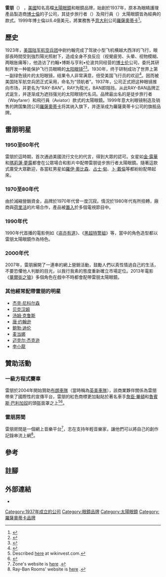 {{Infobox company
 |company_name = Ray-Ban
 |company_logo = [[File:Ray-Ban_logo.svg|210px]]
 |company_type = 子公司
 |foundation = 1937年
 |founder = John Jacob Bausch、Henry Lomb
 | location_city    = 
 | location_country = [[意大利|意大利]][[米蘭|米蘭]]<br><small>（之前位於[[美國|美國]][[紐約州|紐約州]][[羅徹斯特_(紐約州)|羅徹斯特]]）</small>
 |products = 高档眼鏡和太阳镜
 |operating_income =
 |net_income =
 |divisions =
 |owner = [[羅薩奧蒂卡|羅薩奧蒂卡]]（Luxottica Group S.p.A.）
 |company_slogan = Genuine since 1937
 |marketing_slogan = "Never Hide"
 | num_employees = 55,000
 |homepage = {{URL|https://www.ray-ban.com}}
 |footnotes =
}}
'''雷朋'''（{{lang-en|'''Ray-Ban'''}}） ，[[美國|美國]]知名高檔[[太陽眼鏡|太陽眼鏡]]和眼鏡品牌，始創於1937年，原本為眼睛護理產品製造商[[博士倫|博士倫]]的子公司，其徒步旅行者（{{lang|en|Wayfarer}}）及飛行員（{{lang|en|Aviator}}）太陽眼鏡皆為經典的款式。1999年博士倫以6.4億美元，將業務售予[[意大利|意大利]]公司[[羅薩奧蒂卡|羅薩奧蒂卡]]<ref name="nytimes stub">{{cite news |title=Company News: Bausch & Lomb Selling Sunglass Business to Luxottica |newspaper=NY Times |date=April 29, 1999 |url=http://www.nytimes.com/1999/04/29/business/company-news-bausch-lomb-selling-sunglass-business-to-luxottica.html |accessdate=September 5, 2010 |archive-date=2013-01-21 |archive-url=https://www.webcitation.org/6Dq27xKxW?url=http://www.nytimes.com/1999/04/29/business/company-news-bausch-lomb-selling-sunglass-business-to-luxottica.html |dead-url=no }}</ref>。

== 歷史 ==
1923年，[[美国陆军航空兵团|美国陆军航空兵团]]中尉约翰完成了驾驶小型飞机横越大西洋的飞行，眼部長時間受到強烈陽光照射下，造成全身不良反应（视覺疲劳、头晕、视物模糊、两眼胀痛等），他造访了约翰•博斯与亨利•伦波共同经营的[[博士伦|博士伦]]公司，委托其研制开发一种能保护飞行员眼睛的[[太阳眼镜|太阳眼镜]]<ref name="The best ever Ray-Bans">{{Cite web |url=http://www.menshealth.co.uk/style/glasses/the-best-ray-bans-2012 |title=Men's Health |access-date=2015-08-18 |archive-url=https://web.archive.org/web/20151122225004/http://www.menshealth.co.uk/style/glasses/the-best-ray-bans-2012 |archive-date=2015-11-22 |dead-url=yes }}</ref><ref name="The Bausch & Lomb Ray Ban Aviators">{{Cite web |url=http://thegentlemanstopcoat.com/2011/03/03/weathered-bausch-lomb-vintage-ray-bans-2/ |title=The Gentleman's Topcoat |access-date=2015-08-18 |archive-url=https://web.archive.org/web/20141012235654/http://thegentlemanstopcoat.com/2011/03/03/weathered-bausch-lomb-vintage-ray-bans-2/ |archive-date=2014-10-12 |dead-url=yes }}</ref>。1930年，终于研制成功了世界上第一副绿色镜片的太阳眼镜，结果令人非常满意，倍受美国飞行员的欢迎<ref name="Luxottica">{{cite web |url=http://www.luxottica.com/sites/luxottica.com/files/ray-ban_history_en.pdf |title=Ray-Ban: The History of the Top-Selling Eyewear Brand Worldwide |publisher=[[Luxottica|Luxottica]] |accessdate=2013-10-14 |archive-date=2013-10-08 |archive-url=https://web.archive.org/web/20131008042144/http://www.luxottica.com/sites/luxottica.com/files/ray-ban_history_en.pdf |dead-url=no }}</ref>。因而被美国陆军航空兵团正式采用，命名为“领航者”。1937年，公司正式把这种眼镜推向市场，并更名为“RAY-BAN”。RAY为眩光，BAN即阻挡，从此RAY-BAN品牌正式诞生，并逐渐成为遮挡强光的太阳眼镜代名词。品牌最出名的是徒步旅行者（Wayfarer）和飛行員（Aviator）款式的太陽眼鏡。1999年意大利眼镜制造及销售的跨国集团公司[[羅薩奧蒂卡|羅薩奧蒂卡]]将其纳入旗下，并逐渐成为羅薩奧蒂卡公司的旗舰品牌。

== 雷朋明星 ==
=== 1950至60年代 ===
雷朋於這時期，首次通過美國流行文化的代言，得到大眾的認可。女星如[[金·露華|金·露華]]和[[瑪莉蓮·夢露|瑪莉蓮·夢露]]都會在公眾場合和影片中配帶雷朋徒步旅行者太陽眼鏡。隨著這款式廣受大眾歡迎，各當紅男星如[[羅伊·奧比森|羅伊·奧比森]]、[[占士·甸|占士·甸]]、[[卜·戴倫|卜·戴倫]]等都紛紛配帶起來。

=== 1970至80年代 ===
由於減縮營銷資金，品牌於1970年代曾一度沉寂。情況於1980年代有所扭轉，廠商與[[荷里活|荷里活]]的片場合作，產品被[[置入性營銷|置入]]於多個電視節目中。

=== 1990年代 ===
1990年代首播的電影例如《[[盗亦有道|盗亦有道]]》、《[[黑超特警組|黑超特警組]]》等，當中的角色造型都以雷朋太陽眼鏡作為特色。

=== 2000年代 ===
2007年，雷朋展開了一連串的網上營銷活動，鼓勵人們以真性情過自己的生活，不要恐懼他人判斷的目光，以我行我素的態度重新確立市場定位。2013年電影《[[华尔街之狼|華爾街之狼]]》多個角色在戲中不時都會配帶雷朋太陽眼鏡。

=== 其他經常配帶雷朋的明星 ===
* [[杰克·尼科尔森|杰克·尼科尔森]]
* [[贝克汉姆|贝克汉姆]]
* [[汤姆·克鲁斯|汤姆·克鲁斯]]
* [[唐·约翰逊|唐·约翰逊]]
* [[鲍勃·迪伦|鲍勃·迪伦]]
* [[麦当娜|麦当娜]]
* [[迈克尔·杰克逊|迈克尔·杰克逊]]
* [[李小龍|李小龍]]

== 贊助活動 ==
=== 一級方程式賽車 ===
雷朋於2004年開始贊助[[布朗車隊|布朗車隊]]（當時稱為[[英美車隊|英美車隊]]），該商業夥伴關係為雷朋帶來了國際性的宣傳平台，雷朋的紅色商標更加黏貼於著名車手[[詹臣·畢頓|詹臣·畢頓]]和[[魯賓斯·巴利加奴|魯賓斯·巴利加奴]]的頭盔面罩之上<ref group="n">Described [http://www.wikinvest.com/stock/Luxottica_Group,_S.p.A._%28LUX%29/Antonio_Miyakawa here] {{Wayback|url=http://www.wikinvest.com/stock/Luxottica_Group,_S.p.A._%28LUX%29/Antonio_Miyakawa |date=20150528012525 }} at wikinvest.com.</ref><ref name="Brawn GP">{{cite web|title=Ray-Ban extend sponsor deal with Brawn GP|url=http://www.f1network.net/main/s169/st143410.htm|publisher=Durham Associates Group|accessdate=28 March 2012|archive-date=2015-09-24|archive-url=https://web.archive.org/web/20150924005311/http://www.f1network.net/main/s169/st143410.htm|dead-url=no}}</ref>。

=== 雷朋房間 ===
雷朋房間是一個網上音樂平台<ref group="n">Zone's website is [http://www.zonecontent.com/ here] {{webarchive|url=https://web.archive.org/web/20120112222211/http://www.zonecontent.com/ |date=2012-01-12 }}.</ref>，志在支持年輕音樂家，讓他們可以將自己的創作記錄串流上網<ref group="n">Ray-Ban Rooms' website is [http://www.ray-ban-rooms.com/ here] {{webarchive|url=https://web.archive.org/web/20120718100841/http://ray-ban-rooms.com/ |date=2012-07-18 }}.</ref>。

== 參考 ==
{{reflist|2}}

== 註腳 ==
<references group="n" />

== 外部連結 ==
*{{Official website|https://www.ray-ban.com|Ray-Ban®}}

[[Category:1937年成立的公司|Category:1937年成立的公司]]
[[Category:眼鏡品牌|Category:眼鏡品牌]]
[[Category:太陽眼鏡|Category:太陽眼鏡]]
[[Category:羅薩奧蒂卡品牌|Category:羅薩奧蒂卡品牌]]